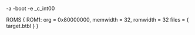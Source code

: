 -a
-boot
-e _c_int00

ROMS
{
	ROM1:  org = 0x80000000, memwidth = 32, romwidth = 32
	files = { target.btbl }
}

